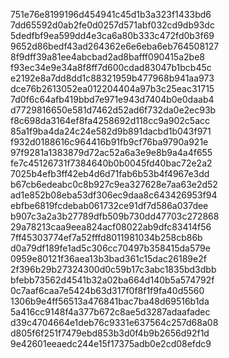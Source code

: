 751e76e8199196d454941c45d1b3a323f1433bd6
7dd65592d0ab2fe0d0257d571abf032cd9db93dc
5dedfbf9ea599dd4e3ca6a80b333c472fd0b3f69
9652d86bedf43ad264362e6e6eba6eb764508127
8f9dff39a81ee4abcbad2ad8bafff090415a2be8
f93ec34e9e34a8f8ff7d600cdad83047b1bcb45c
e2192e8a7dd8dd1c88321959b477968b941aa973
dce76b2613052ea012204404a97b3c25eac31715
7d0f6c64afb419bbd7e971e943d7404b0e0daab4
d7729816650e581d7462d52ad6f732da0e2ec93b
f8c698da3164ef8fa4258692d118cc9a902c5acc
85a1f9ba4da24c24e582d9b891dacbd1b043f971
f932d0188616c964416b91fb9cf76ba9790a921e
97f9281a1383879d72ac52a6a3e9e8b9a4a4f655
fe7c45126731f7384640b0b0045fd40bac72e2a2
7025b4efb3ff42eb4d6d71fab6b53b4f4967e3dd
b67cb6edeabc0c8b927c9ea327628e7aa63e2d52
ad1e852b08eba53df306ec9daa8c643426953f94
ebfbe6819fcdebab061732ce91df7d586a037dee
b907c3a2a3b27789dfb509b730dd47703c272868
29a78213caa9eea824acf08022ab9dfc83414f56
7ff45303774ef7a52fffd8011981034b258cb86b
d0a79df189fe1ad5c306cc70497b358415da579e
0959e80121f36aea13b3bad361c15dac26189e2f
2f396b29b27324300d0c59b17c3abc1835bd3dbb
bfebb73562d4541b32a02ba664d140b5a574792f
0c7aaf6caa7e5424b63d317f0f8f1f9fa40d5560
1306b9e4ff56513a476841bac7ba48d69516b1da
5a416cc9148f4a377b672c8ae5d3287adaafadec
d39c4704664e1deb76c9331e637564c257d68a08
d805f6f251f7479ebd853b3d0f4b9b2656d92f1d
9e42601eeaedc244e15f17375adb0e2cd08efdc9

